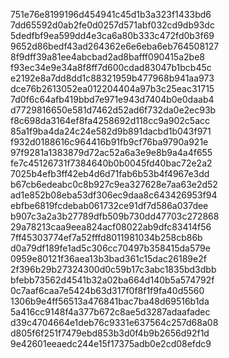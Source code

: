 751e76e8199196d454941c45d1b3a323f1433bd6
7dd65592d0ab2fe0d0257d571abf032cd9db93dc
5dedfbf9ea599dd4e3ca6a80b333c472fd0b3f69
9652d86bedf43ad264362e6e6eba6eb764508127
8f9dff39a81ee4abcbad2ad8bafff090415a2be8
f93ec34e9e34a8f8ff7d600cdad83047b1bcb45c
e2192e8a7dd8dd1c88321959b477968b941aa973
dce76b2613052ea012204404a97b3c25eac31715
7d0f6c64afb419bbd7e971e943d7404b0e0daab4
d7729816650e581d7462d52ad6f732da0e2ec93b
f8c698da3164ef8fa4258692d118cc9a902c5acc
85a1f9ba4da24c24e582d9b891dacbd1b043f971
f932d0188616c964416b91fb9cf76ba9790a921e
97f9281a1383879d72ac52a6a3e9e8b9a4a4f655
fe7c45126731f7384640b0b0045fd40bac72e2a2
7025b4efb3ff42eb4d6d71fab6b53b4f4967e3dd
b67cb6edeabc0c8b927c9ea327628e7aa63e2d52
ad1e852b08eba53df306ec9daa8c643426953f94
ebfbe6819fcdebab061732ce91df7d586a037dee
b907c3a2a3b27789dfb509b730dd47703c272868
29a78213caa9eea824acf08022ab9dfc83414f56
7ff45303774ef7a52fffd8011981034b258cb86b
d0a79df189fe1ad5c306cc70497b358415da579e
0959e80121f36aea13b3bad361c15dac26189e2f
2f396b29b27324300d0c59b17c3abc1835bd3dbb
bfebb73562d4541b32a02ba664d140b5a574792f
0c7aaf6caa7e5424b63d317f0f8f1f9fa40d5560
1306b9e4ff56513a476841bac7ba48d69516b1da
5a416cc9148f4a377b672c8ae5d3287adaafadec
d39c4704664e1deb76c9331e637564c257d68a08
d805f6f251f7479ebd853b3d0f4b9b2656d92f1d
9e42601eeaedc244e15f17375adb0e2cd08efdc9

